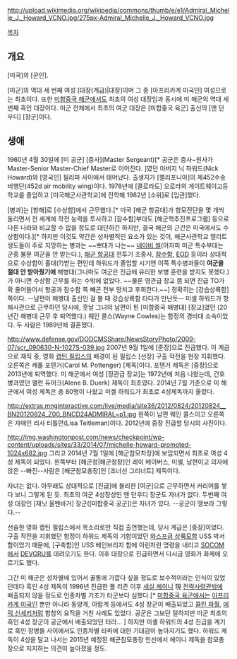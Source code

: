 http://upload.wikimedia.org/wikipedia/commons/thumb/e/e1/Admiral_Michelle_J._Howard_VCNO.jpg/275px-Admiral_Michelle_J._Howard_VCNO.jpg

[[목차]]
== 개요 ==
[미국]의 [군인].

[미군]의 역대 세 번째 여성 [대장(계급)|대장]이며 그 중 [아프리카계 미국인] 여성으로는 최초이다. 또한 [[미합중국 해군]]에서도 최초의 여성 대장임과 동시에 미 해군의 역대 세번째 흑인 대장이다. 미군 전체에서 최초의 여군 대장은 [미합중국 육군] 출신의 [앤 던우디] [장군]이다.

== 생애 ==
1960년 4월 30일에 [미 공군] [중사](Master Sergeant)[* 공군은 중사~원사가 Master-Senior Master-Chief Master로 이어진다. ]였던 아버지 닉 하워드(Nick Howard)와 [영국인] 필리파 사이에서 태어났다. 출생지가 [캘리포니아]의 제452수송비행단(452d air mobility wing)이다. 1978년에 [콜로라도] 오로라의 게이트웨이고등학교를 졸업하고 [미국해군사관학교]에 진학해 1982년 [소위]로 [임관]했다.

[병과]는 [항해]로 [수상함]에서 근무했다.[* 미국 [해군 항공대]가 항모전단을 몇 개씩 돌리면서 전 세계에 작전 능력을 투사하고 [잠수함]부대도 [해군핵추진프로그램] 등으로 다른 나라와 비교할 수 없을 정도로 대단하긴 하지만, 결국 해군의 근간은 미국에서도 수상함이다.][* 하지만 이것도 약간은 성차별적인 요소가 있는 것이, 해군사관학교 엘리트 생도들이 주로 지망하는 병과는 ~~뽀대가 나는~~ [[네이비 씰]](어자피 미군 특수부대는 군종 불문 여군을 안 받는다.), [[해군 항공대]] 전투기 조종사, [[잠수함]], [[EOD]] 등이라 상대적으로 수상함이 홀대(?)받는 편인데 하워드가 졸업할 시기엔 이쪽 특수병과들이 '''여군을 절대 안 받아줬기에''' 해병대(그나마도 여군은 진급에 유리한 보병 훈련을 받지도 못했다.)가 아니면 수상함 근무를 하는 수밖에 없었다. ~~물론 영관급 장교 쯤 되면 진급 TO가 확 줄어들어서 항공과 잠수함 쪽 빼곤 전부 땅치고 후회한다.~~] 정확히는 [강습상륙함] 쪽이다. --남편이 해병대 출신인 걸 볼 때 강습상륙함 타다가 만난듯-- 미셸 하워드가 항해사관으로 근무하던 당시에, 훗날 그녀의 남편이 된 [미합중국 해병대] [장교]였던 (20년간 해병대 근무 후 퇴역했다.) 웨인 콜스(Wayne Cowles)는 함정의 경비대 소속이었다. 두 사람은 1989년에 결혼했다.

http://www.defense.gov/DODCMSShare/NewsStoryPhoto/2009-07/scr_090630-N-1027S-039.jpg
2007년 9월 1일에 [준장]으로 진급했다. 이 계급으로 재직 중, 영화 [[캡틴 필립스]]의 배경이 된 필립스 [선장] 구출 작전을 현장 지휘했다. 오른쪽은 캐롤 포텐거(Carol M. Pottenger) [제독]이다. 포텐거 제독은 [중장]으로 2013년에 퇴역했다. 미 해군에서 여성 [장관급 장교]는 1972년에 처음 나왔는데, 간호 병과였던 앨런 듀어크(Alene B. Duerk) 제독이 최초였다. 2014년 7월 기준으로 미 해군에서 여성 제독은 총 80명이 나왔고 미셸 하워드가 최초로 4성제독까지 올랐다.

http://extras.mnginteractive.com/live/media/site36/2012/0824/20120824__BN20120824_Z00_BNCD24ADMIRAL~p1.jpg
왼쪽이 남편 웨인 콜스이고 오른쪽은 자매인 리사 티틀먼(Lisa Teitleman)이다. 2012년에 중장 진급할 당시의 사진이다.

http://img.washingtonpost.com/news/checkpoint/wp-content/uploads/sites/33/2014/07/michelle-howard-promoted-1024x682.jpg
그리고 2014년 7월 1일에 [해군참모차장]에 보임되면서 최초로 여성 4성 제독이 되었다. 왼쪽부터 [해군청|해군청장]인 레이 메이버스, 미셸, 남편이고 의자에 앉은 --빠진--사람은 [해군참모총장]인 [조너선 그리너트] 제독이다.

자녀는 없다. 아무래도 상대적으로 [진급]에 불리한 [여군]으로 근무하면서 커리어를 쌓다 보니 그렇게 된 듯. 최초의 여군 4성장성인 앤 던우디 장군도 자녀가 없다. 두번째 여성 대장인 [재닛 울펜바거] 장군([미합중국 공군])은 자녀가 있다. --공군이 땡보라 그렇다.--

선술한 영화 캡틴 필립스에서 목소리로만 직접 출연했는데, 당시 계급은 [중장]이었다. 구출 작전을 지휘했던 함정이 하워드 제독의 기함이었던 [[와스프급 상륙모함]] USS 박서 함이었기 때문에, [구축함]인 USS 베인브리지 함에 이런저런 명령을 내리고 [[SOCOM]]에서 [[DEVGRU]]를 데려오기도 한다. 이후 대장으로 진급하면서 다시금 영화가 화제에 오르기도 했다.

그간 미 해군은 성차별에 있어서 꼴통에 가깝다 싶을 정도로 보수적이라는 인식이 있었던데다 흑인 4성 제독이 1996년 진급한 폴 리즌 이후 [[세실 헤이니]] 現 [[STRATCOM|전략사령관]]밖에 배출되지 않을 정도로 인종차별 기조가 타군보다 심했다.[* [[미합중국 육군]]에서는 [[아프리카계 미국인]] 뿐만 아니라 동양계, 아랍계 등에서도 4성 장군이 배출되었고 [[콜린 파월]], [[에릭 신세키]]처럼 합참의 요직을 거친 사례도 있었다. 공군은 그보단 덜하지만 미군 최초의 흑인 4성 장군이 공군에서 배출되었던 터라... ] 하지만 미셸 하워드의 4성 진급을 계기로 흑인 장병들 사이에서도 인종차별 타파에 대한 기대감이 높아지기도 했다. 하워드 제독이 4성을 달고 나서는 2015년 예정된 해군참모총장 인선에서 헤이니 제독을 참모총장으로 지지하는 의견이 높아졌을 정도.
